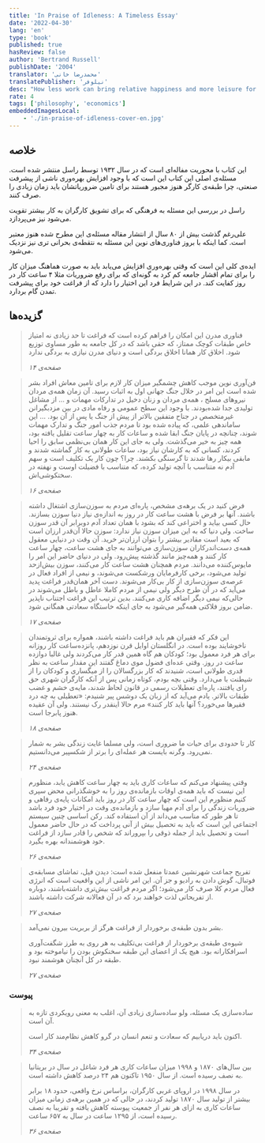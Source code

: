 ```yaml
---
title: 'In Praise of Idleness: A Timeless Essay'
date: '2022-04-30'
lang: 'en'
type: 'book'
published: true
hasReview: false
author: 'Bertrand Russell'
publishDate: '2004'
translator: 'محمدرضا خانی'
translatePublisher: 'نیلوفر'
desc: "How less work can bring relative happiness and more leisure for everyone"
rate: 4
tags: ['philosophy', 'economics']
embeddedImagesLocal:
    - './in-praise-of-idleness-cover-en.jpg'
---
```


## خلاصه

این کتاب با محوریت مفاله‌ای است که در سال ۱۹۳۲ توسط راسل منتشر شده است.
مسئله‌ی اصلی این کتاب این است که با وجود افزایش بهره‌وری ناشی از پیشرفت صنعتی،
چرا طبقه‌ی کارگر هنوز مجبور هستند برای تامین ضروریاتشان باید زمان زیادی را صرف کنند.

راسل در بررسی این مسئله به فرهنگی که برای تشویق کارگران به کار بیشتر تقویت
می‌شود نیز می‌پردازد.

علی‌رغم گذشت بیش از ۸۰ سال از انتشار مقاله مسئله‌ی این مطرح شده هنوز معتبر است.
کما اینکه با بروز فناوری‌های نوین این مسئله به نتقطه‌ی بحرانی تری نیز نزدیک می‌شود.

ایده‌ی کلی این است که وقتی بهره‌وری افزایش می‌یابد باید به صورت هماهنگ میزان کار را
برای تمام اقشار جامعه کم کرد به گونه‌ای که برای رفع ضروریات مثلا ۴ ساعت کار در روز
کفایت کند. در این شرایط فرد این اختیار را دارد که از فراغت خود برای پیشرفت تمدن
گام بردارد.

## گزیده‌ها

> فناوری مدرن این امکان را فراهم کرده است که فراغت تا حد زیادی نه
> امتیاز خاص طبقات کوچک ممتاز، که حقی باشد که در کل جامعه به طور مساوی
> توزیع شود. اخلاق کار همانا اخلاق بردگی است و دنیای مدرن نیازی به بردگی ندارد
>
> <cite> صفحه‌ی ۱۴ </cite>

> فن‌آوری نوین موجب کاهش چشمگیر میزان کار لازم برای تامین معاش افراد بشر شده است
> این امر در خلال جنگ جهانی اول به اثبات رسید. آن زمان همه‌ی مردان نیروهای مسلح
> ، همه‌ی مردان و زنان دخیل در تدارکات مهمات و ... از مشاغل تولیدی جدا شده‌بودند.
> با وجود این سطح عمومی و رفاه مادی در بین مزدبگیرانن غیرمتخصص در جناح متفقین بالاتر
> از پیش از جنگ یا پس از آن بود. ... این ساماندهی علمی، که پیاده شده بود تا مردم
> جذب امور جنگ و تدارک مهمات شوند، چنانچه در پایان جنگ ابقا شده و ساعات کار به چهار
> ساعت تقلیل یافته بود، همه چیز به خیر می‌گذشت. ولی به جای این کار همان بی‌نظمی سابق را
> احیا کردند، کسانی که به کارشان نیاز بود، ساعات طولانی به کار گماشته شدند و مابقی
> بیکار رها شدند تا گرسنگی بکشند. چرا؟ چون کار یک تکلیف است و سهم آدم نه متناسب با
> آنچه تولید کرده، که متناسب با فضیلت اوست و نهفته در سختکوشی‌اش.
>
> <cite> صفحه‌ی ۱۶ </cite>

> فرض کنید در یک برهه‌ی مشخص، پاره‌ای مردم به سوزن‌سازی اشتغال داشته باشند. آنها بر
> فرض با هشت ساعت کار در روز به اندازه‌ی نیاز دنیا سوزن بسازند. حال کسی بیاید و
> اختراعی کند که بشود با همان تعداد آدم دوبرابر آن قدر سوزن ساخت. ولی دنیا که به این
> میزان سوزن نیاز ندارد: سوزن حالا آن‌قدر ارزان است که بعید است مقادیر بیشتر را بتوان
> ارزان‌تر خرید. آن وقت در دنیایی معقول همه‌ی دست‌اندرکاران سوزن‌سازی می‌توانند به جای
> هشت ساعت، چهار ساعت کار کنند و همه‌چیز مانند گذشته پیش‌رود. ولی در دنیای حاضر
> این امر را مایوس‌کننده می‌دانند. مردم همچنان هشت ساعت کار می‌کنند، سوزن بیش‌از‌حد
> تولید می‌شود، برخی کارفرمایان ورشکست می‌شوند، و نیمی از افراد فعال در عرصه‌ی
> سوزن‌سازی از کار بی‌کار می‌شوند. دست آخر همان‌قدر فراغت پدید می‌آید که در آن طرح دیگر
> ولی نیمی از مردم کاملا عاطل و باطل می‌شوند در حالی‌که نیمی دیگر اضافه کاری می‌کنند.
> بدین ترتیب این فراغت اجتناب ناپذیر ضامن بروز فلاکتی همه‌گیر می‌شود به جای اینکه
> خاستگاه سعادتی همگانی شود.
>
> <cite> صفحه‌ی ۱۷ </cite>

> این فکر که فقیران هم باید فراغت داشته باشند، همواره برای ثروتمندان ناخوشایند
> بوده است. در انگلستان اوایل قرن نوزدهم، پانزده‌ساعت کار روزانه برای هر فرد معمول
> بود؛ کودکان هم گاه همین قدر کار می‌کردند ولی غالبا دوازده ساعت در روز.
> وقتی عده‌ای فضول موی دماغ گفتند این مقدار ساعت به نظر قدری طولانی است، شنیدند که
> کار بزرگسالان را از میگساری و کودکان را از شیطنت با می‌دارد. وقتی بچه بودم،
> کوتاه زمانی پس از آنکه کارگران شهری حق رای یافتند، پاره‌ای تعطیلات رسمی در قانون
> لحاظ شدند، مایه‌ی خشم و غضب طبقات بالاتر. یادم می‌آید که از زبان یک دوشس پیر شنیدم:
> «تعطیلی به چه درد فقیرها می‌خورد؟ آنها باید کار کنند» مرم حالا اینقدر رک نیستند.
> ولی آن عقیده هنوز پابرجا است.
>
> <cite> صفحه‌ی ۱۸ </cite>

> کار تا حدودی برای حیات ما ضروری است، ولی مسلما غایت زندگی بشر به شمار نمی‌رود.
> وگرنه بایست هر عمله‌ای را برتر از شکسپیر می‌دانستیم.
>
> <cite> صفحه‌ی ۲۴ </cite>

> وقتی پیشنهاد می‌کنم که ساعات کاری باید به چهار ساعت کاهش یابد، منظورم این نیست
> که باید همه‌ی اوقات بازمانده‌‌ی روز را به خوشگذرانی محض سپری کنیم منظورم این است که
> چهار ساعت کار در روز باید امکانات پایه‌ی رفاهی و ضروریات زندگی را برای آدم مهیا
> سازد و بازمانده‌ی وقت در اختیار خود فرد باشد تا هر طور که مناسب می‌داند از آن
> استفاده کند. رکن اساسی چنین سیستم اجتماعی این است که باید به تحصیل بیش از آنی
> پرداخت که در حال حاضر معمول است و تحصیل باید از جمله ذوقی را بپروراند که شخص را
> قادر سازد از فراغت خود هوشمندانه بهره بگیرد.
>
> <cite> صفحه‌ی ۲۶ </cite>

> تفریح جماعت شهرنشین عمدتا منفعل شده است: دیدن فیل، تماشای مسابقه‌ی فوتبال، گوش دادن
> به رادیو و جز آن. این امر ناشی از این واقعیت است که انرژی فعال مردم کلا صرف کار می‌شود؛
> اگر مردم فراغت بیش‌تری داشته‌باشند، دوباره از تفریحاتی لذت خواهند برد که در آن فعالانه شرکت
> داشته باشند.
>
> <cite> صفحه‌ی ۲۷ </cite>

> بشر بدون طبقه‌ی برخوردار از فراغت هرگز از بربریت بیرون نمی‌آمد.
>
> شیوه‌ی طبقه‌ی برخوردار از فراغت بی‌تکلیف به هر روی به طرز شگفت‌آوری اسرافکارانه بود.
> هیچ یک از اعضای این طبقه سخنکوش بودن را نیاموخته بود و طبقه در کل آنچنان هوشمند نبود.
>
> <cite> صفحه‌ی ۲۷ </cite>

### پیوست

> ساده‌سازی یک مسئله، ولو ساده‌سازی زیادی آن، اغلب به معنی رویکردی تازه به آن است.
>
> اکنون باید دریابیم که سعادت و تنعم انسان در گرو کاهش نظام‌مند کار است.
>
> <cite> صفحه‌ی ۳۴ </cite>


> بین سال‌های ۱۸۷۰ و ۱۹۹۸ میزان ساعات کاری هر فرد شاغل در سال در بریتانیا به نصف
> رسیده است. از سال ۱۹۵۰ تاکنون هم ۲۴ درصد کاهش داشته است.
>
> در سال ۱۹۹۸ در اروپای غربی کارگران، براساس نرخ واقعی، حدود ۱۸ برابر بیشتر از
> تولید سال ۱۸۷۰ تولید کردند، در حالی که در همین برهه‌ی زمانی میزان ساعات کاری
> به ازای هر نفر از جمعیت پیوسته کاهش یافته و تقریبا به نصف رسیده است، از
> ۱۲۹۵ ساعت در سال به ۶۵۷ ساعت.
>
> <cite> صفحه‌ی ۳۶ </cite>
